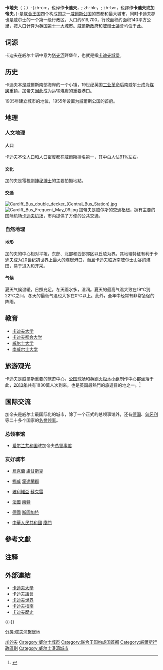 
{{noteTA
|G1=UK Places
}}
{{Infobox settlement
| official_name      = 卡迪夫市及郡
| native_name        = {{ublist| {{native name|en|City and County of Cardiff|nolink=on}} | {{native name|cy|Dinas a Sir Caerdydd}} }}
| image_skyline      = Cardiffmontage3.jpg
| image_size         = 200px
| image_caption      = 从上到下，从左到右：[[威尔士国民议会|威尔士国民议会]]，[[千年球场|威尔士公国球场]]，{{le|威尔士战争纪念园|Welsh National War Memorial}}，[[卡迪夫城堡|加帝夫城堡]]，[[卡迪夫市政厅|加帝夫市政厅]]的钟楼，[[加的夫湾|加帝夫湾]]，加帝夫市景。
| website            = http://www.cardiff.gov.uk/
| image_flag         = Flag of Cardiff.svg
| flag_type =市旗
| flag_size          = 120px
| image_shield       = 
| shield_link        = 
| shield_size        = 
| image_blank_emblem = Minor Coat of Arms of Cardiff.svg
| blank_emblem_type  = 市徽
| blank_emblem_size  = 55px
| motto              = "Y ddraig goch ddyry cychwyn"<br>（"赤龍領路"）
| image_map          = Cardiff UK location map.svg
| mapsize            = 220px
| map_caption        = 加的夫在威尔士王国中的位置
| subdivision_type   = 主權國家
| subdivision_name   = [[聯合王國|聯合王國]]
| subdivision_type1  = 組成國家
| subdivision_name1  = [[威爾斯|威爾斯]]
| subdivision_type2  = 地區
| subdivision_name2  = 南威爾斯
| subdivision_type3  = 禮儀郡
| subdivision_name3  = 南格拉摩根
| subdivision_type4  = 當地政府
| subdivision_name4  = 卡地夫議會
| subdivision_type5  = [[城市地位|城市地位]]
| subdivision_name5  = 1905
| leader_title       = {{nowrap|卡迪夫議會領袖}}
| leader_name        = Heather Joyce
| leader_title1      = [[威爾斯議會|威爾斯議會]]
| leader_name1       = {{Collapsible list
  | title       = 
  | frame_style = border:none; padding: 0;
  | list_style  = text-align:left;display:none;
  | 1           = [[西卡迪夫（議會選區）|西卡迪夫]]
  | 2           = [[南卡迪夫和珀納斯（議會選區）|南卡迪夫和珀納斯]]
  | 3           = [[北卡迪夫（議會選區）|北卡迪夫]]
  | 4           = [[中卡迪夫（議會選區）|中卡迪夫]]
  }}
| leader_title2 = [[英國國會|英国议会]]
| leader_name2  = {{Collapsible list
  | title       = 
  | frame_style = border:none; padding: 0;
  | list_style  = text-align:left;display:none;
  | 1           = [[西卡迪夫_(英國國會選區)|西卡迪夫]]
  | 2           = [[南卡迪夫和珀納斯_(英國國會選區)|南卡迪夫和珀納斯]]
  | 3           = [[北卡迪夫_(英國國會選區)|北卡迪夫]]
  | 4           = [[中卡迪夫_(英國國會選區)|中卡迪夫]]
  }}
| leader_title3            = 
| leader_name3             = 
| area_total_km2           = 140.3
| area_magnitude           = 
| area_urban_km2           = 75.72
| area_metro_km2           = 
| population_total= 362,756<ref name="statswales.gov.wales">{{cite web | url=https://statswales.gov.wales/Catalogue/Population-and-Migration/Population/Estimates/Local-Authority/populationestimates-by-localauthority-year | title=Welsh Government Official Data – Stats Wales | access-date=2019-01-09 | archive-url=https://web.archive.org/web/20180620101839/https://statswales.gov.wales/Catalogue/Population-and-Migration/Population/Estimates/Local-Authority/populationestimates-by-localauthority-year | archive-date=2018-06-20 | dead-url=yes }}</ref>
| population_as_of = 2017年估計
| population_footnotes =
| population_density_km2 = auto
| population_urban = 479,000<ref>{{cite web |url=http://worldpopulationreview.com/world-cities/cardiff-population/ |title=Cardiff Population 2018 (Demographics, Maps, Graphs) |publisher=Worldpopulationreview.com |date=2017-10-17 |accessdate=2018-09-16 |archive-date=2017-12-22 |archive-url=https://web.archive.org/web/20171222052653/http://worldpopulationreview.com/world-cities/cardiff-population/ |dead-url=no }}</ref>
| population_density_urban_km2 = auto
| population_metro = 1,097,000 <small>(加的夫—威爾斯南谷)</small>
| population_demonym       = Cardiffian
| timezone                 = [[Greenwich_Mean_Time|GMT]]
| utc_offset               = 0
| timezone_DST             = [[British_Summer_Time|BST]]
| utc_offset_DST           = +1
| coordinates= {{coord|51|29|N|3|11|W|type:city(324800)_region:GB-CRF|display=inline,title}}
<!-- Elevation -------------------------->
| elevation_footnotes = <!--for references: use <ref>tags-->
| elevation_m         = 
| elevation_max_m     = 
| elevation_min_m     = 
| postal_code_type    = [[英國的郵遞區號|郵遞區號]]
| postal_code         = {{tsl|en|CF postcode area|加的夫的郵遞區號|CF}}
| area_code           = {{tsl|en|List of Wales dialling codes|威尔士电话区号列表|029}}
| blank_name          = [[英國車牌地區代碼|車牌地區代碼]]
| blank_info          = CA, CB, CC, CD, CE, CF, CG, CH, CJ, CK, CL, CM, CN, CO
| blank1_name         = 警局
| blank1_info         = 南威爾斯警局
| blank2_name         = 消防
| blank2_info         = 南威爾斯消防和救援服務
| blank3_name         = 救護服務
| blank3_info         = 威爾斯救護車服務
}}

'''卡地夫'''（{{lang-en|Cardiff}}；{{lang-cy|Caerdydd}}）-{zh-cn:，也译作'''卡迪夫'''，; zh-hk:，; zh-tw:，也譯作'''卡迪夫'''或'''加帝夫'''，}-是[[联合王国|联合王国]]四个构成国之一[[威爾斯|威爾斯公国]]的首都和最大城市，同时卡迪夫郡也是威尔士的一个第一级行政区，{{le|加的夫首都圈|Cardiff Capital Region}}人口约519,700，行政面积约面积140平方公里，按人口计算为[[英国城市列表|英国第十一大城市]]。[[威爾斯政府|威爾斯政府]]和[[威爾士議會|威爾士議會]]均位于此。

==词源==
卡迪夫在威尔士语中意为[[塔夫河|塔夫河]]畔堡垒，也就是指[[卡迪夫城堡|卡迪夫城堡]]。

==历史==
卡迪夫本是威爾斯南部海岸的一个小镇，19世纪英国[[工业革命|工业革命]]后南威尔士成为[[煤炭|煤炭]]重镇，加帝夫因此成为运输煤炭的重要港口。

1905年建立城市的地位，1955年设置为威爾斯公国的首府。

==地理==
===人文地理===
====人口====
{{Historical populations
| 1801| 6342
| 1851| 26630
| 1861| 48965
| 1871| 71301
| 1881| 93637
| 1891| 142114
| 1901| 172629
| 1911| 209804
| 1921| 227753
| 1931| 247270
| 1941| 257112
| 1951| 267356
| 1961| 278552
| 1971| 290227
| 1981| 274500
| 1991| 272557
| 2001| 292150
| 2011| 346100
| footnote = <span style="font-size: smaller">来源: [http://www.visionofbritain.org.uk/data_cube_table_page.jsp?data_theme=T_POP&data_cube=N_TPop&u_id=10150530&c_id=10001043&add=N Vision of Britain] 除了2011年，這是2011年的人口普查數據:[http://www.ons.gov.uk/ons/rel/census/2011-census/population-and-household-estimates-for-wales/stb-2011-census-wales.html Office for National Statistics].歷史人口是用現代邊界計算的 </span>
|2017|362756}}

卡迪夫不论人口和人口密度都在威爾斯排名第一，其中白人佔91%左右。

====文化====
加的夫是電視劇[[神秘博士|神秘博士]]的主要拍摄地點。

====交通====
[[File:Cardiff_Bus_double_decker_(Central_Bus_Station).jpg|thumb]]
[[File:Cardiff_Bus_Frequent_May_09.jpg|thumb]]
加帝夫是威尔斯的交通枢纽，拥有主要的国际机场[[卡迪夫机场|卡迪夫机场]]，市内{{le|加帝夫公交|Cardiff Bus}}提供了方便的公共交通。

===自然地理===
====地形====
加的夫的中心相对平坦，东部、北部和西部郊区以丘陵为界。其地理特征有利于卡迪夫成为20世纪初世界上最大的煤炭港口，而且卡迪夫临近南威尔士山谷的煤田，易于进入和开采。
====气候====
夏天气候温暖，日照充足，冬天雨水多，湿润。夏天的最高气温大致在19℃到22℃之间，冬天的最低气温也大多在0℃以上。此外，全年中经常有非常急促的阵雨。
{{Infobox Weather
|metric_first=Yes
|single_line= Yes
|location = Cardiff (1971-2000)
|Jan_Hi_°C= 7.9
|Feb_Hi_°C= 8.2
|Mar_Hi_°C= 10.6
|Apr_Hi_°C= 13.1
|May_Hi_°C= 16.7
|Jun_Hi_°C= 19.2
|Jul_Hi_°C = 21.5
|Aug_Hi_°C = 21.3
|Sep_Hi_°C = 18.4
|Oct_Hi_°C = 14.6
|Nov_Hi_°C = 10.9
|Dec_Hi_°C = 8.9
|Year_Hi_°C = 14.3
|Jan_Lo_°C = 2.1
|Feb_Lo_°C = 2.1
|Mar_Lo_°C = 3.7
|Apr_Lo_°C = 4.8
|May_Lo_°C = 7.8
|Jun_Lo_°C = 10.5
|Jul_Lo_°C = 12.8
|Aug_Lo_°C = 12.5
|Sep_Lo_°C = 10.0
|Oct_Lo_°C = 7.5
|Nov_Lo_°C = 4.3
|Dec_Lo_°C = 3.2
|Year_Lo_°C = 6.8
|Jan_Precip_mm = 119.3
|Feb_Precip_mm = 91.0
|Mar_Precip_mm = 89.3
|Apr_Precip_mm = 64.7
|May_Precip_mm = 65.0
|Jun_Precip_mm = 65.9
|Jul_Precip_mm = 60.5
|Aug_Precip_mm = 89.9
|Sep_Precip_mm = 103.6
|Oct_Precip_mm = 117.4
|Nov_Precip_mm = 117.2
|Dec_Precip_mm = 128.0
|Year_Precip_mm = 1111.7
|Jan_Sun = 50.8
|Feb_Sun = 70.6
|Mar_Sun = 107.6
|Apr_Sun = 161.7
|May_Sun = 189.1
|Jun_Sun = 184.2
|Jul_Sun = 203.4
|Aug_Sun = 193.1
|Sep_Sun = 147.0
|Oct_Sun = 99.5
|Nov_Sun = 66.3
|Dec_Sun = 44.6
|Year_Sun = 1518.0
|source = [[英國氣象局|英國氣象局]]（Met Office）[http://www.metoffice.gov.uk/climate/uk/averages/19712000/sites/cardiff.html]
|accessdate = 2009-04-03
}}

==教育==
*[[卡迪夫大学|卡迪夫大学]]
*[[卡迪夫都会大学|卡迪夫都会大学]]
*[[威尔士大学|威尔士大学]]
*[[南威尔士大学|南威尔士大学]]

==旅游观光==
{{wikivoyage}}
卡迪夫是威爾斯重要的旅遊中心，[[公国球场|公国球场]]和英剧[[火炬木小组|火炬木小组]]制作中心都坐落于此，[[2010年|2010年]]共有1830萬人次到來，也是英国最熱門的旅遊目的地之一。<ref name="tourism">{{cite web|url=http://www.cardiff.gov.uk/content.asp?nav=2874,5852&parent_directory_id=2865&id=11590&Language=|title=Tourism Boost for Cardiff Economy|publisher=[[Cardiff_County_Council|Cardiff County Council]]|date=13 May 2011|accessdate=27 May 2011|archive-date=2012-04-02|archive-url=https://web.archive.org/web/20120402175425/http://www.cardiff.gov.uk/content.asp?nav=2874%2C5852&parent_directory_id=2865&id=11590&Language=|dead-url=no}}</ref>

==国际交流==
加帝夫是威尔士最国际化的城市，除了一个正式的总领事馆外，还有[[德国|德国]]、[[匈牙利|匈牙利]]等二十多个国家的[[名誉领事|名誉领事]]。
===总领事馆===
*{{flagicon|Ireland}}[[爱尔兰共和国|爱尔兰共和国]]驻加帝夫[[总领事馆|总领事馆]]
===友好城市===
* {{flagicon|Ukraine}} [[烏克蘭|烏克蘭]] [[盧甘斯克|盧甘斯克]]{{NoteTag|目前由{{flag|Lugansk People's Republic}}实际控制}}
* {{flagicon|Norway}} [[挪威|挪威]] [[霍達蘭郡|霍達蘭郡]]
* {{flagicon|Bolivia}} [[玻利維亞|玻利維亞]] [[蘇克雷|蘇克雷]]
* {{flagicon|France}} [[法國|法國]] [[南特|南特]]
* {{flagicon|Germany}} [[德國|德國]] [[斯圖加特|斯圖加特]]
* {{flagicon|PRC}} [[中華人民共和國|中華人民共和國]] [[廈門|廈門]]

== 參考文獻 ==
{{Reflist}}
== 注释 ==
{{NoteFoot}}
== 外部連結 ==
*[http://www.cardiff.ac.uk/ 卡迪夫大學]{{Wayback|url=http://www.cardiff.ac.uk/ |date=20160818082627 }}
*[http://www.cardiff.gov.uk/ 卡迪夫議會]{{Wayback|url=http://www.cardiff.gov.uk/ |date=20041031081813 }}
*[http://www.cardiffworld.com/ 卡迪夫世界]{{Wayback|url=http://www.cardiffworld.com/ |date=20070724085304 }}
*[http://www.cardiff.co.uk/ 卡迪夫指南]{{Wayback|url=http://www.cardiff.co.uk/ |date=20070710082827 }}
*[http://www.cardiffians.co.uk/ 卡迪夫歷史]{{Wayback|url=http://www.cardiffians.co.uk/ |date=20070705181625 }}
{{-}}
{{英国行政区划}}
{{威爾斯行政區劃}}
{{英國核心城市}}
{{英联邦运动会举办城市}}

{{Authority control}}

{{DEFAULTSORT:Cardiff}}
[[Category:加的夫|]]
[[Category:威尔士城市|Category:威尔士城市]]
[[Category:联合王国构成国首都|Category:联合王国构成国首都]]
[[Category:威爾斯行政區劃|Category:威爾斯行政區劃]]
[[Category:威尔士港湾城市|Category:威尔士港湾城市]]
[[分类:塔夫河聚居地|分类:塔夫河聚居地]]